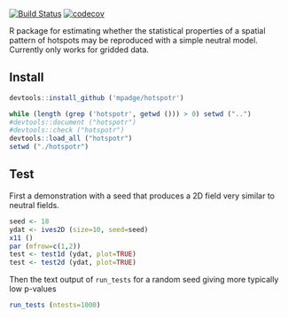 [![Build Status](https://travis-ci.org/mpadge/hotspotr.svg?branch=master)](https://travis-ci.org/mpadge/hotspotr)
[![codecov](https://codecov.io/gh/mpadge/hotspotr/branch/master/graph/badge.svg)](https://codecov.io/gh/mpadge/hotspotr)

R package for estimating whether the statistical properties of a spatial pattern
of hotspots may be reproduced with a simple neutral model. Currently only works
for gridded data.

## Install

```r
devtools::install_github ('mpadge/hotspotr')
```
```r
while (length (grep ('hotspotr', getwd ())) > 0) setwd ("..")
#devtools::document ("hotspotr")
#devtools::check ("hotspotr")
devtools::load_all ("hotspotr")
setwd ("./hotspotr")
```

## Test

First a demonstration with a seed that produces a 2D field very similar to
neutral fields.

```r
seed <- 18
ydat <- ives2D (size=10, seed=seed)
x11 ()
par (mfrow=c(1,2))
test <- test1d (ydat, plot=TRUE)
test <- test2d (ydat, plot=TRUE)
```

Then the text output of `run_tests` for a random seed giving more typically low
p-values
```r
run_tests (ntests=1000)
```


